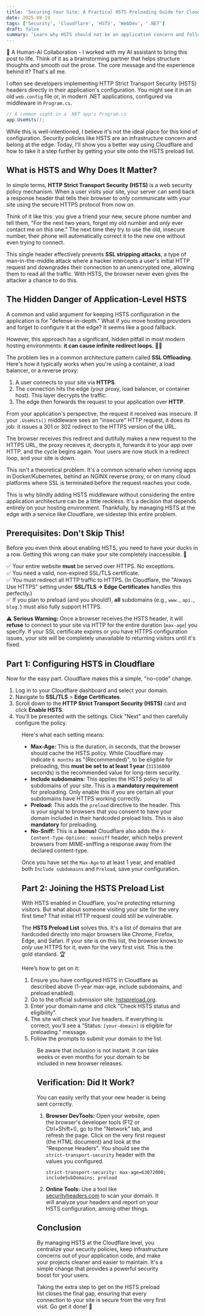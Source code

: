 ```yaml
---
title: 'Securing Your Site: A Practical HSTS Preloading Guide for Cloudflare Users'
date: 2025-08-19
tags: ['Security', 'Cloudflare', 'HSTS', 'WebDev', '.NET']
draft: false
summary: 'Learn why HSTS should not be an application concern and follow this practical guide to correctly configure it at the edge with Cloudflare, getting your site onto the HSTS preload list for maximum security.'
---
```


🤝 A Human-AI Collaboration - I worked with my AI assistant to bring this post to life. Think of it as a brainstorming partner that helps structure thoughts and smooth out the prose. The core message and the experience behind it? That's all me.

I often see developers implementing HTTP Strict Transport Security (HSTS) headers directly in their application's configuration. You might see it in an old `web.config` file or, in modern .NET applications, configured via middleware in `Program.cs`.

```csharp
// A common sight in a .NET app's Program.cs
app.UseHsts();
```

While this is well-intentioned, I believe it's not the ideal place for this kind of configuration. Security policies like HSTS are an infrastructure concern and belong at the edge. Today, I'll show you a better way using Cloudflare and how to take it a step further by getting your site onto the HSTS preload list.

## What is HSTS and Why Does It Matter?

In simple terms, **HTTP Strict Transport Security (HSTS)** is a web security policy mechanism. When a user visits your site, your server can send back a response header that tells their browser to *only* communicate with your site using the secure HTTPS protocol from now on.

Think of it like this: you give a friend your new, secure phone number and tell them, "For the next two years, forget my old number and *only* ever contact me on this one." The next time they try to use the old, insecure number, their phone will automatically correct it to the new one without even trying to connect.

This single header effectively prevents **SSL stripping attacks**, a type of man-in-the-middle attack where a hacker intercepts a user's initial HTTP request and downgrades their connection to an unencrypted one, allowing them to read all the traffic. With HSTS, the browser never even gives the attacker a chance to do this.

## The Hidden Danger of Application-Level HSTS

A common and valid argument for keeping HSTS configuration in the application is for "defense-in-depth." What if you move hosting providers and forget to configure it at the edge? It seems like a good fallback.

However, this approach has a significant, hidden pitfall in most modern hosting environments: **it can cause infinite redirect loops.** 😵‍💫

The problem lies in a common architecture pattern called **SSL Offloading**. Here's how it typically works when you're using a container, a load balancer, or a reverse proxy:

1.  A user connects to your site via **HTTPS**.
2.  The connection hits the edge (your proxy, load balancer, or container host). This layer decrypts the traffic.
3.  The edge then forwards the request to your application over **HTTP**.

From your application's perspective, the request it received was insecure. If your `.UseHsts()` middleware sees an "insecure" HTTP request, it does its job: it issues a 301 or 302 redirect to the HTTPS version of the URL.

The browser receives this redirect and dutifully makes a new request to the HTTPS URL, the proxy receives it, decrypts it, forwards it to your app over HTTP, and the cycle begins again. Your users are now stuck in a redirect loop, and your site is down.

This isn't a theoretical problem. It's a common scenario when running apps in Docker/Kubernetes, behind an NGINX reverse proxy, or on many cloud platforms where SSL is terminated before the request reaches your code.

This is why blindly adding HSTS middleware without considering the entire application architecture can be a little reckless. It's a decision that depends entirely on your hosting environment. Thankfully, by managing HSTS at the edge with a service like Cloudflare, we sidestep this entire problem.

## Prerequisites: Don't Skip This\!

Before you even think about enabling HSTS, you need to have your ducks in a row. Getting this wrong can make your site completely inaccessible. 😬

✅ Your entire website **must** be served over HTTPS. No exceptions.\
✅ You need a valid, non-expired SSL/TLS certificate.\
✅ You must redirect all HTTP traffic to HTTPS. (In Cloudflare, the "Always Use HTTPS" setting under **SSL/TLS -\> Edge Certificates** handles this perfectly.)\
✅ If you plan to preload (and you should\!), **all** subdomains (e.g., `www.`, `api.`, `blog.`) must also fully support HTTPS.

⚠️ **Serious Warning:** Once a browser receives the HSTS header, it will **refuse** to connect to your site via HTTP for the entire duration (`max-age`) you specify. If your SSL certificate expires or you have HTTPS configuration issues, your site will be completely unavailable to returning visitors until it's fixed.

## Part 1: Configuring HSTS in Cloudflare

Now for the easy part. Cloudflare makes this a simple, "no-code" change.

1.  Log in to your Cloudflare dashboard and select your domain.
2.  Navigate to **SSL/TLS** \> **Edge Certificates**.
3.  Scroll down to the **HTTP Strict Transport Security (HSTS)** card and click **Enable HSTS**.
4.  You'll be presented with the settings. Click "Next" and then carefully configure the policy.

<Figure key="/images/hsts-cloudflare-config.png" src="/images/hsts-cloudflare-config.png" alt="Cloudflare's HSTS configuration settings pane showing Max-Age, Include Subdomains, Preload, and No-Sniff options." width="0" height="0" caption="Configuring the HSTS policy in the Cloudflare dashboard" />

Here's what each setting means:

* **Max-Age:** This is the duration, in seconds, that the browser should cache the HSTS policy. While Cloudflare may indicate `6 months` as "(Recommended)", to be eligible for preloading, this **must be set to at least 1 year** (`31536000` seconds) is the recommended value for long-term security.
* **Include subdomains:** This applies the HSTS policy to all subdomains of your site. This is a **mandatory requirement** for preloading. Only enable this if you are certain all your subdomains have HTTPS working correctly.
* **Preload:** This adds the `preload` directive to the header. This is your signal to browsers that you consent to have your domain included in their hardcoded preload lists. This is also **mandatory** for preloading.
* **No-Sniff:** This is a **bonus!** Cloudflare also adds the `X-Content-Type-Options: nosniff` header, which helps prevent browsers from MIME-sniffing a response away from the declared content-type.

Once you have set the `Max-Age` to at least 1 year, and enabled both `Include subdomains` and `Preload`, save your configuration.

## Part 2: Joining the HSTS Preload List

With HSTS enabled in Cloudflare, you're protecting returning visitors. But what about someone visiting your site for the very first time? That initial HTTP request could still be vulnerable.

The **HSTS Preload List** solves this. It's a list of domains that are hardcoded directly into major browsers like Chrome, Firefox, Edge, and Safari. If your site is on this list, the browser knows to *only* use HTTPS for it, even for the very first visit. This is the gold standard. 🏆

Here’s how to get on it:

1.  Ensure you have configured HSTS in Cloudflare as described above (1-year max-age, include subdomains, and preload enabled).
2.  Go to the official submission site: [hstspreload.org](https://hstspreload.org).
3.  Enter your domain name and click "Check HSTS status and eligibility".
4.  The site will check your live headers. If everything is correct, you'll see a "Status: `[your-domain]` is eligible for preloading." message.
5.  Follow the prompts to submit your domain to the list.

<Figure key="/images/hsts-preload-check.png" src="/images/hsts-preload-check.png" alt="The hstspreload.org website showing a successful eligibility check for a domain." width="0" height="0" caption="Successful eligibility check on hstspreload.org" />

Be aware that inclusion is not instant. It can take weeks or even months for your domain to be included in new browser releases.

## Verification: Did It Work?

You can easily verify that your new header is being sent correctly.

1.  **Browser DevTools:** Open your website, open the browser's developer tools (F12 or Ctrl+Shift+I), go to the "Network" tab, and refresh the page. Click on the very first request (the HTML document) and look at the "Response Headers". You should see the `strict-transport-security` header with the values you configured.

    ```http
    strict-transport-security: max-age=63072000; includeSubDomains; preload
    ```

2.  **Online Tools:** Use a tool like [securityheaders.com](https://securityheaders.com) to scan your domain. It will analyze your headers and report on your HSTS configuration, among other things.

## Conclusion

By managing HSTS at the Cloudflare level, you centralize your security policies, keep infrastructure concerns out of your application code, and make your projects cleaner and easier to maintain. It's a simple change that provides a powerful security boost for your users.

Taking the extra step to get on the HSTS preload list closes the final gap, ensuring that every connection to your site is secure from the very first visit. Go get it done\! 🚀
